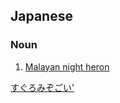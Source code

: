 ==Japanese==
{{ja-kanjitab|ず|くろ|みぞ|ご|い|k2=ぐろ|r=y}}

===Noun===
{{ja-noun|kyu=頭黑溝五位|ズグロミゾゴイ}}

# [[Malayan night heron]]

[[Category:ja:Herons|すぐろみぞごい']]